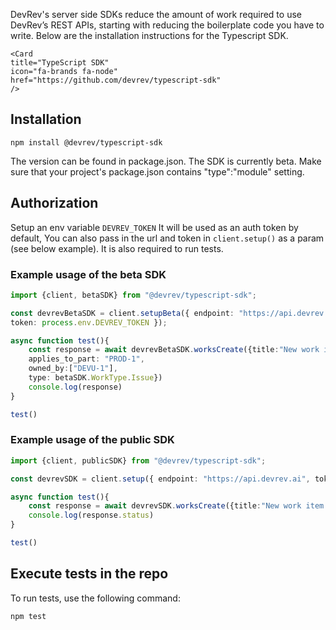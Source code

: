DevRev's server side SDKs reduce the amount of work required to use DevRev’s REST APIs, starting with reducing the boilerplate code you have to write. Below are the installation instructions for the Typescript SDK.

    <Card
    title="TypeScript SDK"
    icon="fa-brands fa-node"
    href="https://github.com/devrev/typescript-sdk"
    />

## Installation

```
npm install @devrev/typescript-sdk
```

The version can be found in package.json. The SDK is currently beta. Make sure that your project's package.json contains "type":"module" setting.

## Authorization

Setup an env variable `DEVREV_TOKEN` It will be used as an auth token by default, You can also pass in the url and token in `client.setup()` as a param (see below example). It is also required to run tests.

### Example usage of the beta SDK

```ts
import {client, betaSDK} from "@devrev/typescript-sdk";

const devrevBetaSDK = client.setupBeta({ endpoint: "https://api.devrev.ai",
token: process.env.DEVREV_TOKEN });

async function test(){
    const response = await devrevBetaSDK.worksCreate({title:"New work item!",
    applies_to_part: "PROD-1",
    owned_by:["DEVU-1"],
    type: betaSDK.WorkType.Issue})
    console.log(response)
}

test()
```

### Example usage of the public SDK

```ts
import {client, publicSDK} from "@devrev/typescript-sdk";

const devrevSDK = client.setup({ endpoint: "https://api.devrev.ai", token: process.env.DEVREV_TOKEN });

async function test(){
    const response = await devrevSDK.worksCreate({title:"New work item!", applies_to_part: "PROD-1", owned_by:["DEVU-16"], type: publicSDK.WorkType.Issue})
    console.log(response.status)
}

test()
```

## Execute tests in the repo

To run tests, use the following command:

```
npm test
```

